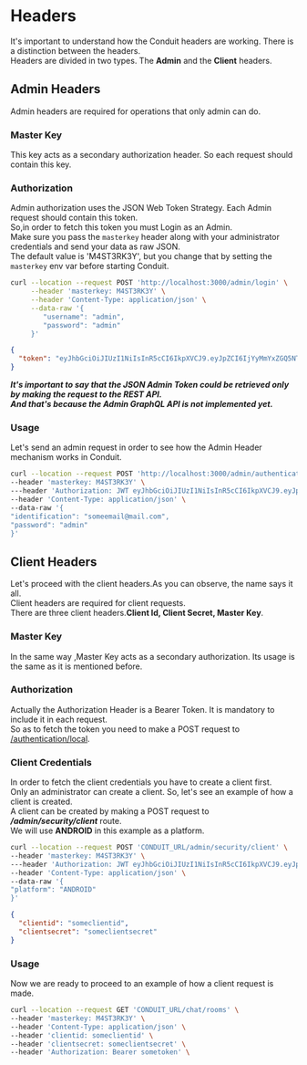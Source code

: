 # Headers

It's important to understand how the Conduit headers are working. There is a distinction between the headers.<br />
Headers are divided in two types. The **Admin** and the **Client** headers.<br />

## Admin Headers

Admin headers are required for operations that only admin can do.

### Master Key
This key acts as a secondary authorization header. So each request should contain this key.

### Authorization
Admin authorization uses the JSON Web Token Strategy. Each Admin request should contain this token.<br />
So,in order to fetch this token you must Login as an Admin.<br />
Make sure you pass the `masterkey` header along with your administrator credentials and send your data as raw JSON.<br />
The default value is 'M4ST3RK3Y', but you change that by setting the `masterkey` env var before starting Conduit.

``` bash title="POST on /admin/login"
curl --location --request POST 'http://localhost:3000/admin/login' \
     --header 'masterkey: M4ST3RK3Y' \
     --header 'Content-Type: application/json' \
     --data-raw '{
        "username": "admin",
        "password": "admin"
     }'
```
```json title="Response"
{
  "token": "eyJhbGciOiJIUzI1NiIsInR5cCI6IkpXVCJ9.eyJpZCI6IjYyMmYxZGQ5NThkZDIwMDAxNzgwNWVmYyIsImlhdCI6MTY0NzM0MjMwMiwiZXhwIjoxNjQ3NDE0MzAyfQ.trHYfxt9Wf6ohgi5PWez-dZEDaQSBBR6wu2PINveQmI"
}
```
***It's important to say that the JSON Admin Token could be retrieved only by making the request to the REST API.<br />
And that's because the Admin GraphQL API is not implemented yet.<br />***

### Usage
Let's send an admin request in order to see how the Admin Header mechanism works in Conduit.<br />

``` bash title="POST on /admin/authentication/users"
curl --location --request POST 'http://localhost:3000/admin/authentication/users' \
--header 'masterkey: M4ST3RK3Y' \
---header 'Authorization: JWT eyJhbGciOiJIUzI1NiIsInR5cCI6IkpXVCJ9.eyJpZCI6IjYyMmYxZGQ5NThkZDIwMDAxNzgwNWVmYyIsImlhdCI6MTY0NzM0MjMwMiwiZXhwIjoxNjQ3NDE0MzAyfQ.trHYfxt9Wf6ohgi5PWez-dZEDaQSBBR6wu2PINveQmI'
--header 'Content-Type: application/json' \
--data-raw '{
"identification": "someemail@mail.com",
"password": "admin"
}'
```

## Client Headers

Let's proceed with the client headers.As you can observe, the name says it all.<br />
Client headers are required for client requests.<br />
There are three client headers.**Client Id, Client Secret, Master Key**.<br />

### Master Key
In the same way ,Master Key acts as a secondary authorization. Its usage is the same as it is mentioned before.

### Authorization

Actually the Authorization Header is a Bearer Token. It is mandatory to include it in each request.<br />
So as to fetch the token you need to make a POST request to [/authentication/local](../modules/authentication/api_reference/user/local#login).

### Client Credentials

In order to fetch the client credentials you have to create a client first.<br />
Only an administrator can create a client. So, let's see an example of how a client is created.<br />
A client can be created by making a POST request to ***/admin/security/client*** route.<br />
We will use **ANDROID** in this example as a platform.

``` bash title="POST on /admin/security/client"
curl --location --request POST 'CONDUIT_URL/admin/security/client' \
--header 'masterkey: M4ST3RK3Y' \
---header 'Authorization: JWT eyJhbGciOiJIUzI1NiIsInR5cCI6IkpXVCJ9.eyJpZCI6IjYyMmYxZGQ5NThkZDIwMDAxNzgwNWVmYyIsImlhdCI6MTY0NzM0MjMwMiwiZXhwIjoxNjQ3NDE0MzAyfQ.trHYfxt9Wf6ohgi5PWez-dZEDaQSBBR6wu2PINveQmI'
--header 'Content-Type: application/json' \
--data-raw '{
"platform": "ANDROID"
}'
```

```json title="Response"
{
  "clientid": "someclientid",
  "clientsecret": "someclientsecret"
}
```

### Usage
Now we are ready to proceed to an example of how a client request is made.<br />

``` bash title="GET on /authentication/init/facebook"
curl --location --request GET 'CONDUIT_URL/chat/rooms' \
--header 'masterkey: M4ST3RK3Y' \
--header 'Content-Type: application/json' \
--header 'clientid: someclientid' \
--header 'clientsecret: someclientsecret' \
--header 'Authorization: Bearer sometoken' \
```
